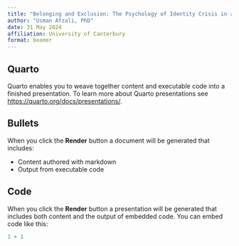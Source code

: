 ```yaml
---
title: "Belonging and Exclusion: The Psychology of Identity Crisis in a Diverse World"
author: "Usman Afzali, PhD"
date: 31 May 2024
affiliation: University of Canterbury
format: beamer
---
```


## Quarto

Quarto enables you to weave together content and executable code into a finished presentation. To learn more about Quarto presentations see <https://quarto.org/docs/presentations/>.

## Bullets

When you click the **Render** button a document will be generated that includes:

-   Content authored with markdown
-   Output from executable code

## Code

When you click the **Render** button a presentation will be generated that includes both content and the output of embedded code. You can embed code like this:

```r
1 + 1
```


